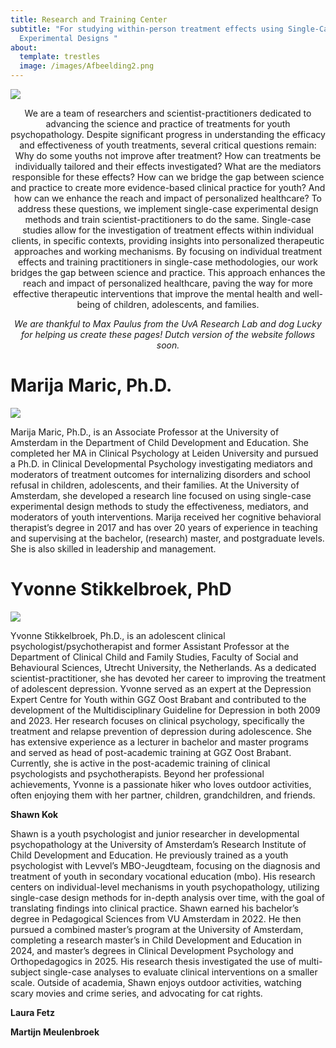 ```yaml
---
title: Research and Training Center
subtitle: "For studying within-person treatment effects using Single-Case
  Experimental Designs "
about:
  template: trestles
  image: /images/Afbeelding2.png
---
```

![](/images/Logosceds4youth.png)

<p style="text-align: center">We are a team of researchers and scientist-practitioners dedicated to advancing the science and practice of treatments for youth psychopathology. Despite significant progress in understanding the efficacy and effectiveness of youth treatments, several critical questions remain: Why do some youths not improve after treatment? How can treatments be individually tailored and their effects investigated? What are the mediators responsible for these effects? How can we bridge the gap between science and practice to create more evidence-based clinical practice for youth? And how can we enhance the reach and impact of personalized healthcare? To address these questions, we implement single-case experimental design methods and train scientist-practitioners to do the same. Single-case studies allow for the investigation of treatment effects within individual clients, in specific contexts, providing insights into personalized therapeutic approaches and working mechanisms. By focusing on individual treatment effects and training practitioners in single-case methodologies, our work bridges the gap between science and practice. This approach enhances the reach and impact of personalized healthcare, paving the way for more effective therapeutic interventions that improve the mental health and well-being of children, adolescents, and families.</p><p style="text-align: center"><em>We are thankful to Max Paulus from the UvA Research Lab and dog Lucky for helping us create these pages!&nbsp;Dutch version of the website follows soon.</em></p>

# **Marija Maric, Ph.D.**

![](/images/tempImageI2r0dl.jpg)

Marija Maric, Ph.D., is an Associate Professor at the University of Amsterdam in the Department of Child Development and Education. She completed her MA in Clinical Psychology at Leiden University and pursued a Ph.D. in Clinical Developmental Psychology investigating mediators and moderators of treatment outcomes for internalizing disorders and school refusal in children, adolescents, and their families. At the University of Amsterdam, she developed a research line focused on using single-case experimental design methods to study the effectiveness, mediators, and moderators of youth interventions. Marija received her cognitive behavioral therapist’s degree in 2017 and has over 20 years of experience in teaching and supervising at the bachelor, (research) master, and postgraduate levels. She is also skilled in leadership and management.

# **Yvonne Stikkelbroek, PhD**

![](/images/tempImagevdQWPT.jpg)

Yvonne Stikkelbroek, Ph.D., is an adolescent clinical psychologist/psychotherapist and former Assistant Professor at the Department of Clinical Child and Family Studies, Faculty of Social and Behavioural Sciences, Utrecht University, the Netherlands. As a dedicated scientist-practitioner, she has devoted her career to improving the treatment of adolescent depression. Yvonne served as an expert at the Depression Expert Centre for Youth within GGZ Oost Brabant and contributed to the development of the Multidisciplinary Guideline for Depression in both 2009 and 2023. Her research focuses on clinical psychology, specifically the treatment and relapse prevention of depression during adolescence. She has extensive experience as a lecturer in bachelor and master programs and served as head of post-academic training at GGZ Oost Brabant. Currently, she is active in the post-academic training of clinical psychologists and psychotherapists. Beyond her professional achievements, Yvonne is a passionate hiker who loves outdoor activities, often enjoying them with her partner, children, grandchildren, and friends.

**Shawn Kok**

Shawn is a youth psychologist and junior researcher in developmental psychopathology at the University of Amsterdam's Research Institute of Child Development and Education. He previously trained as a youth psychologist with Levvel's MBO-Jeugdteam, focusing on the diagnosis and treatment of youth in secondary vocational education (mbo). His research centers on individual-level mechanisms in youth psychopathology, utilizing single-case design methods for in-depth analysis over time, with the goal of translating findings into clinical practice. Shawn earned his bachelor's degree in Pedagogical Sciences from VU Amsterdam in 2022. He then pursued a combined master’s program at the University of Amsterdam, completing a research master’s in Child Development and Education in 2024, and master's degrees in Clinical Development Psychology and Orthopedagogics in 2025. His research thesis investigated the use of multi-subject single-case analyses to evaluate clinical interventions on a smaller scale. Outside of academia, Shawn enjoys outdoor activities, watching scary movies and crime series, and advocating for cat rights.

**Laura Fetz**

**Martijn Meulenbroek**